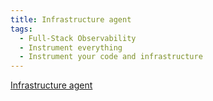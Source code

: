 ```yaml
---
title: Infrastructure agent
tags:
  - Full-Stack Observability
  - Instrument everything
  - Instrument your code and infrastructure
---
```


[I](/docs/agents)[nfrastructure agent](http://docs/infrastructure/install-configure-manage-infrastructure)

